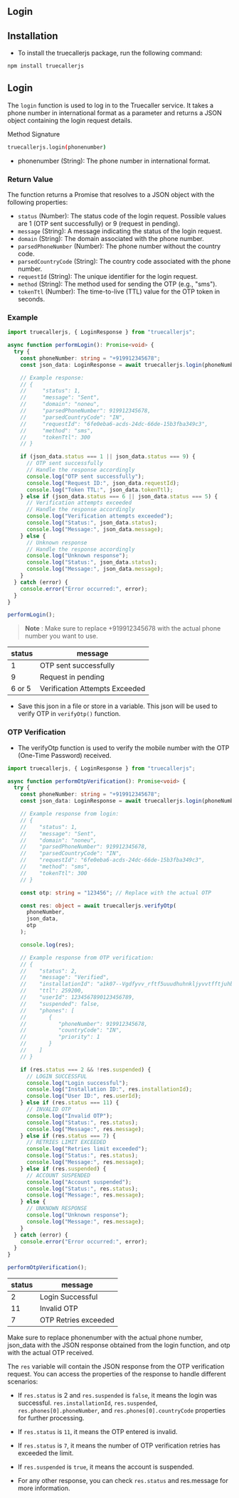 ## Login

## Installation

- To install the truecallerjs package, run the following command:

```bash copy
npm install truecallerjs
```

## Login

The `login` function is used to log in to the Truecaller service. It takes a phone number in international format as a parameter and returns a JSON object containing the login request details.

Method Signature

```bash
truecallerjs.login(phonenumber)
```

- phonenumber (String): The phone number in international format.

### Return Value

The function returns a Promise that resolves to a JSON object with the following properties:

- `status` (Number): The status code of the login request. Possible values are 1 (OTP sent successfully) or 9 (request in pending).
- `message` (String): A message indicating the status of the login request.
- `domain` (String): The domain associated with the phone number.
- `parsedPhoneNumber` (Number): The phone number without the country code.
- `parsedCountryCode` (String): The country code associated with the phone number.
- `requestId` (String): The unique identifier for the login request.
- `method` (String): The method used for sending the OTP (e.g., "sms").
- `tokenTtl` (Number): The time-to-live (TTL) value for the OTP token in seconds.

### Example

```ts copy
import truecallerjs, { LoginResponse } from "truecallerjs";

async function performLogin(): Promise<void> {
  try {
    const phoneNumber: string = "+919912345678";
    const json_data: LoginResponse = await truecallerjs.login(phoneNumber);

    // Example response:
    // {
    //     "status": 1,
    //     "message": "Sent",
    //     "domain": "noneu",
    //     "parsedPhoneNumber": 919912345678,
    //     "parsedCountryCode": "IN",
    //     "requestId": "6fe0eba6-acds-24dc-66de-15b3fba349c3",
    //     "method": "sms",
    //     "tokenTtl": 300
    // }

    if (json_data.status === 1 || json_data.status === 9) {
      // OTP sent successfully
      // Handle the response accordingly
      console.log("OTP sent successfully");
      console.log("Request ID:", json_data.requestId);
      console.log("Token TTL:", json_data.tokenTtl);
    } else if (json_data.status === 6 || json_data.status === 5) {
      // Verification attempts exceeded
      // Handle the response accordingly
      console.log("Verification attempts exceeded");
      console.log("Status:", json_data.status);
      console.log("Message:", json_data.message);
    } else {
      // Unknown response
      // Handle the response accordingly
      console.log("Unknown response");
      console.log("Status:", json_data.status);
      console.log("Message:", json_data.message);
    }
  } catch (error) {
    console.error("Error occurred:", error);
  }
}

performLogin();
```

> **Note** : Make sure to replace +919912345678 with the actual phone number you want to use.

| status    | message                         |
| ----------|---------------------------------|
| 1         | OTP sent successfully           |
| 9         | Request in pending              |
| 6 or 5    | Verification Attempts Exceeded  |

- Save this json in a file or store in a variable. This json will be used to verify OTP in `verifyOtp()` function.

### OTP Verification

- The verifyOtp function is used to verify the mobile number with the OTP (One-Time Password) received.

```ts copy
import truecallerjs, { LoginResponse } from "truecallerjs";

async function performOtpVerification(): Promise<void> {
  try {
    const phoneNumber: string = "+919912345678";
    const json_data: LoginResponse = await truecallerjs.login(phoneNumber);

    // Example response from login:
    // {
    //    "status": 1,
    //    "message": "Sent",
    //    "domain": "noneu",
    //    "parsedPhoneNumber": 919912345678,
    //    "parsedCountryCode": "IN",
    //    "requestId": "6fe0eba6-acds-24dc-66de-15b3fba349c3",
    //    "method": "sms",
    //    "tokenTtl": 300
    // }

    const otp: string = "123456"; // Replace with the actual OTP

    const res: object = await truecallerjs.verifyOtp(
      phoneNumber,
      json_data,
      otp
    );

    console.log(res);

    // Example response from OTP verification:
    // {
    //    "status": 2,
    //    "message": "Verified",
    //    "installationId": "a1k07--Vgdfyvv_rftf5uuudhuhnkljyvvtfftjuhbuijbhug",
    //    "ttl": 259200,
    //    "userId": 1234567890123456789,
    //    "suspended": false,
    //    "phones": [
    //       {
    //          "phoneNumber": 919912345678,
    //          "countryCode": "IN",
    //          "priority": 1
    //       }
    //    ]
    // }

    if (res.status === 2 && !res.suspended) {
      // LOGIN SUCCESSFUL
      console.log("Login successful");
      console.log("Installation ID:", res.installationId);
      console.log("User ID:", res.userId);
    } else if (res.status === 11) {
      // INVALID OTP
      console.log("Invalid OTP");
      console.log("Status:", res.status);
      console.log("Message:", res.message);
    } else if (res.status === 7) {
      // RETRIES LIMIT EXCEEDED
      console.log("Retries limit exceeded");
      console.log("Status:", res.status);
      console.log("Message:", res.message);
    } else if (res.suspended) {
      // ACCOUNT SUSPENDED
      console.log("Account suspended");
      console.log("Status:", res.status);
      console.log("Message:", res.message);
    } else {
      // UNKNOWN RESPONSE
      console.log("Unknown response");
      console.log("Message:", res.message);
    }
  } catch (error) {
    console.error("Error occurred:", error);
  }
}

performOtpVerification();
```

| status    | message                         |
| ----------|---------------------------------|
| 2         | Login Successful                |
| 11        | Invalid OTP                     |
| 7         | OTP Retries exceeded            |

Make sure to replace phonenumber with the actual phone number, json_data with the JSON response obtained from the login function, and otp with the actual OTP received.

The `res` variable will contain the JSON response from the OTP verification request. You can access the properties of the response to handle different scenarios:

- If `res.status` is 2 and `res.suspended` is `false`, it means the login was successful.
  `res.installationId`, `res.suspended`, `res.phones[0].phoneNumber`, and `res.phones[0].countryCode` properties for further processing.

- If `res.status` is `11`, it means the OTP entered is invalid.

- If `res.status` is `7`, it means the number of OTP verification retries has exceeded the limit.

- If `res.suspended` is `true`, it means the account is suspended.

- For any other response, you can check `res.status` and res.message for more information.
